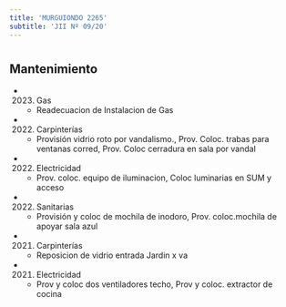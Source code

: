 ```yaml
---
title: 'MURGUIONDO 2265'
subtitle: 'JII Nº 09/20'
---
```


#


## Mantenimiento

*  (2023) Gas 
    + Readecuacion de Instalacion de Gas

*  (2022) Carpinterías 
    + Provisión  vidrio roto por vandalismo., Prov. Coloc. trabas para ventanas corred, Prov. Coloc cerradura en sala por vandal

*  (2022) Electricidad 
    + Prov. coloc. equipo de iluminacion, Coloc luminarias en SUM y acceso

*  (2022) Sanitarias 
    + Provisión y coloc de mochila de inodoro, Prov. coloc.mochila de apoyar sala azul

*  (2021) Carpinterías 
    + Reposicion de vidrio entrada Jardin x va

*  (2021) Electricidad 
    + Prov y coloc dos ventiladores techo, Prov y coloc. extractor de cocina



